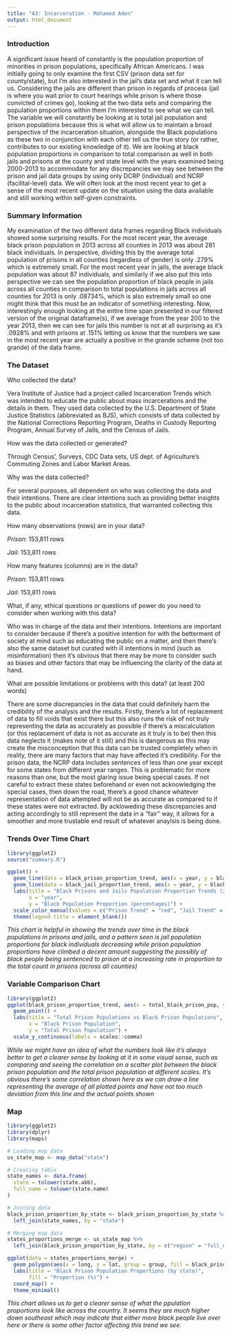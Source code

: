 ```yaml
---
title: "A3: Incarceration - Mohamed Aden"
output: html_document
---
```



### Introduction

A significant issue heard of constantly is the population proportion of minorities in prison populations, specifically African Americans. I was initially going to only examine the first CSV (prison data set for county/state), but I'm also interested in the jail's data set and what it can tell us. Considering the jails are different than prison in regards of process (jail is where you wait prior to court hearings while prison is where those convicted of crimes go), looking at the two data sets and comparing the population proportions within them I'm interested to see what we can tell. The variable we will constantly be looking at is total jail population and prison populations because this is what will allow us to maintain a broad perspective of the incarceration situation, alongside the Black populations as these two in conjunction with each other tell us the true story (or rather, contributes to our existing knowledge of it). We are looking at black population proportions in comparison to total comparison as well in both jails and prisons at the county and state level with the years examined being 2000-2013 to accommodate for any discrepancies we may see between the prison and jail data groups by using only DCRP (individual) and NCRP (facilital-level) data. We will often look at the most recent year to get a sense of the most recent update on the situation using the data available and still working within self-given constraints. 

### Summary Information

My examination of the two different data frames regarding Black individuals showed some surprising results. For the most recent year, the average black prison population in 2013 across all counties in 2013 was about 281 black individuals. In perspective, dividing this by the average total population of prisons in all counties (regardless of gender) is only .279% which is extremely small. For the most recent year in jails, the average black population was about 87 individuals, and similarly if we also put this into perspective we can see the population proportion of black people in jails across all counties in comparison to total populations in jails across all counties for 2013 is only .08734%, which is also extremely small so one might think that this must be an indicator of something interesting. Now, interestingly enough looking at the entire time span presented in our filtered version of the original dataframe(s), if we average from the year 200 to the year 2013, then we can see for jails this number is not at all surprising as it's .0928% and with prisons at .151% letting us know that the numbers we saw in the most recent year are actually a positive in the grande scheme (not too grande) of the data frame. 

### The Dataset

Who collected the data? 

Vera Institute of Justice had a project called Incarceration Trends which was intended to educate the public about mass incarcerations and the details in them. They used data collected by the U.S. Department of State Justice Statistics (abbreviated as BJS), which consists of data collected by the National Corrections Reporting Program, Deaths in Custody Reporting Program, Annual Survey of Jails, and the Census of Jails. 


How was the data collected or generated?

Through Census', Surveys, CDC Data sets, US dept. of Agriculture's Commuting Zones and Labor Market Areas.


Why was the data collected? 

For several purposes, all dependent on who was collecting the data and their intentions. There are clear intentions such as providing better insights to the public about incarceration statistics, that warranted collecting this data.


How many observations (rows) are in your data?

*Prison:* 153,811 rows

*Jail:* 153,811 rows


How many features (columns) are in the data?  

*Prison:* 153,811 rows

*Jail:* 153,811 rows


What, if any, ethical questions or questions of power do you need to consider when working with this data?  

Who was in charge of the data and their intentions. Intentions are important to consider because if there's a positive intention for with the betterment of society at mind such as educating the public on a matter, and then there's also the same dataset but curated with ill intentions in mind (such as misinformation) then it's obvious that there may be more to consider such as biases and other factors that may be influencing the clarity of the data at hand. 

What are possible limitations or problems with this data?   (at least 200 words)

There are some discrepancies in the data that could definitely harm the credibility of the analysis and the results. Firstly, there's a lot of replacement of data to fill voids that exist there but this also runs the risk of not truly representing the data as accurately as possible if there's a miscalculation (or this replacement of data is not as accurate as it truly is to be) then this data neglects it (makes note of it still) and this is dangerous as this may create the misconception that this data can be trusted completely when in reality, there are many factors that may have affected it's credibility. For the prison data, the NCRP data includes sentences of less than one year except for some states from different year ranges. This is problematic for more reasons than one, but the most glaring issue being special cases. If not careful to extract these states beforehand or even not acknowledging the special cases, then down the road, there's a good chance whatever representation of data attempted will not be as accurate as compared to if these states were not extracted. By ackloweding these discrepancies and acting accordingly to still represent the data in a "fair" way, it allows for a smoother and more trustable end result of whatever anaylsis is being done. 

### Trends Over Time Chart

```r
library(ggplot2)
source("summary.R")

ggplot() +
  geom_line(data = black_prison_proportion_trend, aes(x = year, y = black_prison_proportion, color = "Prison Trend")) +
  geom_line(data = black_jail_proportion_trend, aes(x = year, y = black_jail_proportion, color = "Jail Trend")) +
  labs(title = "Black Prisons and Jails Population Proportion Trends (2000-2013)",
       x = "year", 
       y = "Black Population Proportion (percentages)") +
  scale_color_manual(values = c("Prison Trend" = "red", "Jail Trend" = "cyan")) +
  theme(legend.title = element_blank())
```

*This chart is helpful in showing the trends over time in the black populations in prisons and jails, and a pattern seen is jail population proportions for black individuals decreasing while prison population proportions have climbed a decent amount suggesting the possibly of black people being sentenced to prison at a increasing rate in proportion to the total count in prisons (across all counties)*

### Variable Comparison Chart

```r
library(ggplot2)
ggplot(black_prison_proportion_trend, aes(x = total_black_prison_pop, y = total_prison_pop)) +
  geom_point() +
  labs(title = "Total Prison Populations vs Black Prison Populations",
       x = "Black Prison Population",
       y = "Total Prison Population") +
  scale_y_continuous(labels = scales::comma)
```
*While we might have an idea of what the numbers look like it's always better to get a clearer sense by looking at it in some visual sense, such as comparing and seeing the correlation on a scatter plot between the black prison population and the total prison population at different scales. It's obvious there's some correlation shown here as we can draw a line representing the average of all plotted points and have not too much deviation from this line and the actual points shown*


### Map

```r
library(ggplot2)
library(dplyr)
library(maps)

# Loading map data
us_state_map <- map_data("state")

# Creating table
state_names <- data.frame(
  state = tolower(state.abb),
  full_name = tolower(state.name)
)

# Joining data
black_prison_proportion_by_state <- black_prison_proportion_by_state %>%
  left_join(state_names, by = "state")

# Merging map data
states_proportions_merge <- us_state_map %>%
  left_join(black_prison_proportion_by_state, by = c("region" = "full_name"))

ggplot(data = states_proportions_merge) +
  geom_polygon(aes(x = long, y = lat, group = group, fill = black_prison_proportion), color = "white") +
  labs(title = "Black Prison Population Proportions (by state)",
       fill = "Proportion (%)") +
  coord_map() +
  theme_minimal()

```

*This chart allows us to get a clearer sense of what the ppulation proportions look like across the country. It seems they are much higher down southeast which may indicate that either more black people live over here or there is some other factor affecting this trend we see.*